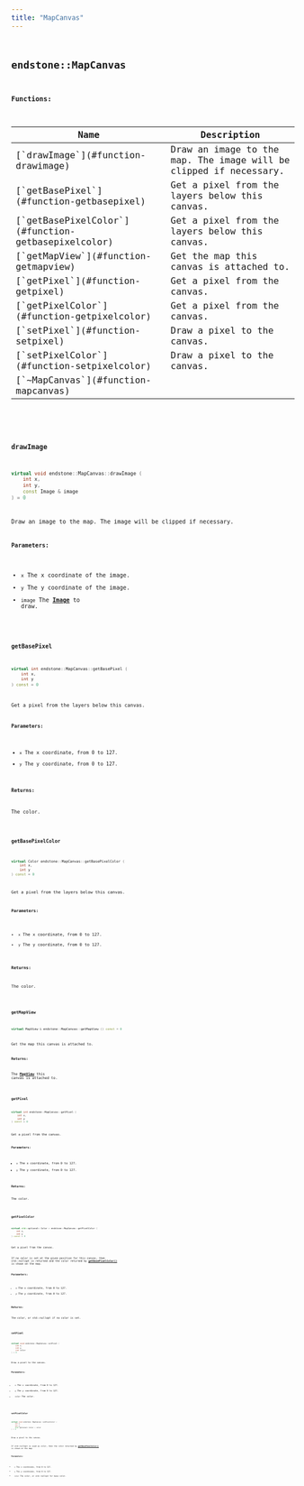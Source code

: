 ```yaml
---
title: "MapCanvas"
---
```


## <code className="doc-symbol doc-symbol-class"/> endstone::MapCanvas

















**Functions:**

<table>
<thead>
   <tr>
      <th>Name</th>
      <th>Description</th>
   </tr>
</thead>
<tbody>
<tr key="classendstone_1_1_map_canvas_1a6baa558e589385df3cdd52691c4628a6">
    <td>[`drawImage`](#function-drawimage)</td>
    <td>Draw an image to the map. The image will be clipped if necessary.</td>
</tr>
<tr key="classendstone_1_1_map_canvas_1a6fa7b6cbe5a37fc5784491b64f83c3cb">
    <td>[`getBasePixel`](#function-getbasepixel)</td>
    <td>Get a pixel from the layers below this canvas.</td>
</tr>
<tr key="classendstone_1_1_map_canvas_1a90d6935c9d5923cadaec20284eefd1ee">
    <td>[`getBasePixelColor`](#function-getbasepixelcolor)</td>
    <td>Get a pixel from the layers below this canvas.</td>
</tr>
<tr key="classendstone_1_1_map_canvas_1a49128d914ad9dd72f7c10231ea91b613">
    <td>[`getMapView`](#function-getmapview)</td>
    <td>Get the map this canvas is attached to.</td>
</tr>
<tr key="classendstone_1_1_map_canvas_1ac89828d05275822fc1d4f22abb556f76">
    <td>[`getPixel`](#function-getpixel)</td>
    <td>Get a pixel from the canvas.</td>
</tr>
<tr key="classendstone_1_1_map_canvas_1a62449e7abb0b7fe0fb4c6913aba65409">
    <td>[`getPixelColor`](#function-getpixelcolor)</td>
    <td>Get a pixel from the canvas.</td>
</tr>
<tr key="classendstone_1_1_map_canvas_1aeda347adb5b53f59d6a06288fecd8e03">
    <td>[`setPixel`](#function-setpixel)</td>
    <td>Draw a pixel to the canvas.</td>
</tr>
<tr key="classendstone_1_1_map_canvas_1a78d8511f22478ee4d575b2386dd04f2b">
    <td>[`setPixelColor`](#function-setpixelcolor)</td>
    <td>Draw a pixel to the canvas.</td>
</tr>
<tr key="classendstone_1_1_map_canvas_1a5130d9187ef7596b7fa535241dd0b8d6">
    <td>[`~MapCanvas`](#function-mapcanvas)</td>
    <td></td>
</tr>
</tbody>
</table>

### <code className="doc-symbol doc-symbol-function"/> drawImage

```cpp
virtual void endstone::MapCanvas::drawImage (
    int x,
    int y,
    const Image & image
) = 0
```

Draw an image to the map. The image will be clipped if necessary.



**Parameters:**


* `x` The x coordinate of the image. 
* `y` The y coordinate of the image. 
* `image` The [**Image**](classendstone_1_1_image.md) to draw. 




        
### <code className="doc-symbol doc-symbol-function"/> getBasePixel

```cpp
virtual int endstone::MapCanvas::getBasePixel (
    int x,
    int y
) const = 0
```

Get a pixel from the layers below this canvas.



**Parameters:**


* `x` The x coordinate, from 0 to 127. 
* `y` The y coordinate, from 0 to 127. 



**Returns:**

The color. 





        
### <code className="doc-symbol doc-symbol-function"/> getBasePixelColor

```cpp
virtual Color endstone::MapCanvas::getBasePixelColor (
    int x,
    int y
) const = 0
```

Get a pixel from the layers below this canvas.



**Parameters:**


* `x` The x coordinate, from 0 to 127.
* `y` The y coordinate, from 0 to 127. 



**Returns:**

The color. 





        
### <code className="doc-symbol doc-symbol-function"/> getMapView

```cpp
virtual MapView & endstone::MapCanvas::getMapView () const = 0
```

Get the map this canvas is attached to.



**Returns:**

The [**MapView**](classendstone_1_1_map_view.md) this canvas is attached to. 





        
### <code className="doc-symbol doc-symbol-function"/> getPixel

```cpp
virtual int endstone::MapCanvas::getPixel (
    int x,
    int y
) const = 0
```

Get a pixel from the canvas.



**Parameters:**


* `x` The x coordinate, from 0 to 127. 
* `y` The y coordinate, from 0 to 127. 



**Returns:**

The color. 





        
### <code className="doc-symbol doc-symbol-function"/> getPixelColor

```cpp
virtual std::optional< Color > endstone::MapCanvas::getPixelColor (
    int x,
    int y
) const = 0
```

Get a pixel from the canvas.

If no color is set at the given position for this canvas, then std::nullopt is returned and the color returned by [**getBasePixelColor()**](classendstone_1_1_map_canvas.md#function-getbasepixelcolor) is shown on the map.




**Parameters:**


* `x` The x coordinate, from 0 to 127. 
* `y` The y coordinate, from 0 to 127. 



**Returns:**

The color, or std::nullopt if no color is set. 





        
### <code className="doc-symbol doc-symbol-function"/> setPixel

```cpp
virtual void endstone::MapCanvas::setPixel (
    int x,
    int y,
    int color
) = 0
```

Draw a pixel to the canvas.



**Parameters:**


* `x` The x coordinate, from 0 to 127. 
* `y` The y coordinate, from 0 to 127. 
* `color` The color. 




        
### <code className="doc-symbol doc-symbol-function"/> setPixelColor

```cpp
virtual void endstone::MapCanvas::setPixelColor (
    int x,
    int y,
    std::optional< Color > color
) = 0
```

Draw a pixel to the canvas.

If std::nullopt is used as color, then the color returned by [**getBasePixelColor()**](classendstone_1_1_map_canvas.md#function-getbasepixelcolor) is shown on the map.




**Parameters:**


* `x` The x coordinate, from 0 to 127. 
* `y` The y coordinate, from 0 to 127. 
* `color` The color, or std::nullopt for base color. 




        